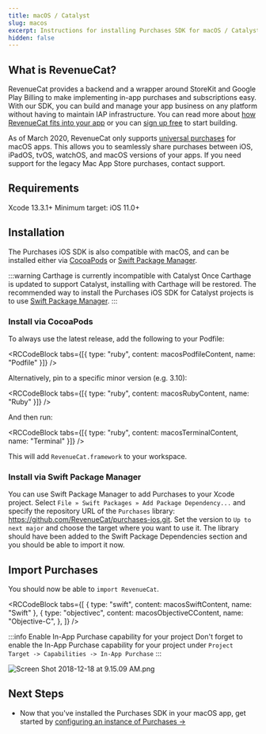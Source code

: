 ```yaml
---
title: macOS / Catalyst
slug: macos
excerpt: Instructions for installing Purchases SDK for macOS / Catalyst
hidden: false
---
```


## What is RevenueCat?

RevenueCat provides a backend and a wrapper around StoreKit and Google Play Billing to make implementing in-app purchases and subscriptions easy. With our SDK, you can build and manage your app business on any platform without having to maintain IAP infrastructure. You can read more about [how RevenueCat fits into your app](https://www.revenuecat.com/blog/growth/where-does-revenuecat-fit-in-your-app/) or you can [sign up free](https://app.revenuecat.com/signup) to start building.

As of March 2020, RevenueCat only supports [universal purchases](https://developer.apple.com/support/universal-purchase/) for macOS apps. This allows you to seamlessly share purchases between iOS, iPadOS, tvOS, watchOS, and macOS versions of your apps. If you need support for the legacy Mac App Store purchases, contact support.

## Requirements

Xcode 13.3.1+
Minimum target: iOS 11.0+

## Installation

The Purchases iOS SDK is also compatible with macOS, and can be installed either via [CocoaPods](/getting-started/installation/macos#section-install-via-cocoapods) or [Swift Package Manager](macos#section-install-via-swift-package-manager).

:::warning Carthage is currently incompatible with Catalyst
Once Carthage is updated to support Catalyst, installing with Carthage will be restored. The recommended way to install the Purchases iOS SDK for Catalyst projects is to use [Swift Package Manager](macos#section-install-via-swift-package-manager).
:::

### Install via CocoaPods

To always use the latest release, add the following to your Podfile:


<RCCodeBlock
  tabs={[{ type: "ruby", content: macosPodfileContent, name: "Podfile" }]}
/>

Alternatively, pin to a specific minor version (e.g. 3.10):


<RCCodeBlock
  tabs={[{ type: "ruby", content: macosRubyContent, name: "Ruby" }]}
/>

And then run:


<RCCodeBlock
  tabs={[{ type: "ruby", content: macosTerminalContent, name: "Terminal" }]}
/>

This will add `RevenueCat.framework` to your workspace.

### Install via Swift Package Manager

You can use Swift Package Manager to add Purchases to your Xcode project. Select `File » Swift Packages » Add Package Dependency...` and specify the repository URL of the `Purchases` library: https://github.com/RevenueCat/purchases-ios.git. Set the version to `Up to next major` and choose the target where you want to use it. The library should have been added to the Swift Package Dependencies section and you should be able to import it now.

## Import Purchases

You should now be able to `import RevenueCat`.


<RCCodeBlock
  tabs={[
    { type: "swift", content: macosSwiftContent, name: "Swift" },
    {
      type: "objectivec",
      content: macosObjectiveCContent,
      name: "Objective-C",
    },
  ]}
/>

:::info Enable In-App Purchase capability for your project
Don't forget to enable the In-App Purchase capability for your project under `Project Target -> Capabilities -> In-App Purchase`
:::

![](/images/65db383-Screen_Shot_2018-12-18_at_9.15.09_AM_7e473b83b672c36b1757c3b0b0a4f1d7.png "Screen Shot 2018-12-18 at 9.15.09 AM.png")

## Next Steps

- Now that you've installed the Purchases SDK in your macOS app, get started by [configuring an instance of Purchases →](/getting-started/quickstart#4-using-revenuecats-purchases-sdk)
